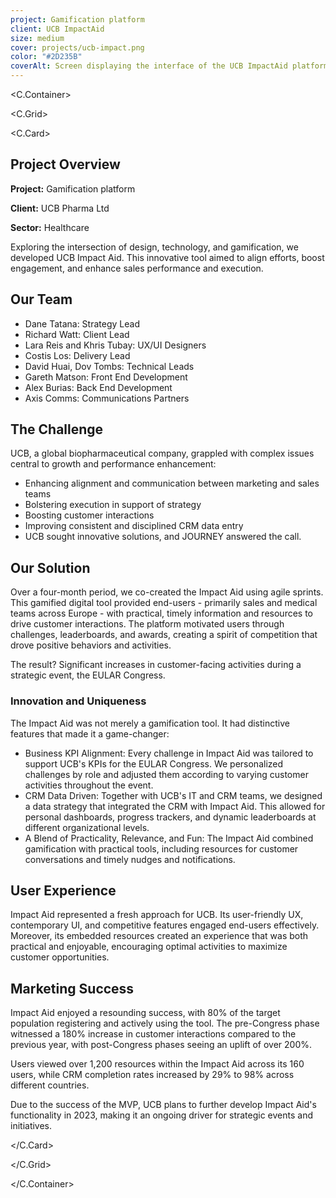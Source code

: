 ```yaml
---
project: Gamification platform
client: UCB ImpactAid
size: medium
cover: projects/ucb-impact.png
color: "#2D235B"
coverAlt: Screen displaying the interface of the UCB ImpactAid platform
---
```



<C.Container>

<C.Grid>

<C.Card>

## Project Overview

**Project:** Gamification platform

**Client:** UCB Pharma Ltd

**Sector:** Healthcare

Exploring the intersection of design, technology, and gamification, we developed UCB Impact Aid. This innovative tool aimed to align efforts, boost engagement, and enhance sales performance and execution.

## Our Team

- Dane Tatana: Strategy Lead
- Richard Watt: Client Lead
- Lara Reis and Khris Tubay: UX/UI Designers
- Costis Los: Delivery Lead
- David Huai, Dov Tombs: Technical Leads
- Gareth Matson: Front End Development
- Alex Burias: Back End Development
- Axis Comms: Communications Partners

## The Challenge

UCB, a global biopharmaceutical company, grappled with complex issues central to growth and performance enhancement:

- Enhancing alignment and communication between marketing and sales teams
- Bolstering execution in support of strategy
- Boosting customer interactions
- Improving consistent and disciplined CRM data entry
- UCB sought innovative solutions, and JOURNEY answered the call.

## Our Solution

Over a four-month period, we co-created the Impact Aid using agile sprints. This gamified digital tool provided end-users - primarily sales and medical teams across Europe - with practical, timely information and resources to drive customer interactions. The platform motivated users through challenges, leaderboards, and awards, creating a spirit of competition that drove positive behaviors and activities.

The result? Significant increases in customer-facing activities during a strategic event, the EULAR Congress.

### Innovation and Uniqueness

The Impact Aid was not merely a gamification tool. It had distinctive features that made it a game-changer:

- Business KPI Alignment: Every challenge in Impact Aid was tailored to support UCB's KPIs for the EULAR Congress. We personalized challenges by role and adjusted them according to varying customer activities throughout the event.
- CRM Data Driven: Together with UCB's IT and CRM teams, we designed a data strategy that integrated the CRM with Impact Aid. This allowed for personal dashboards, progress trackers, and dynamic leaderboards at different organizational levels.
- A Blend of Practicality, Relevance, and Fun: The Impact Aid combined gamification with practical tools, including resources for customer conversations and timely nudges and notifications.

## User Experience

Impact Aid represented a fresh approach for UCB. Its user-friendly UX, contemporary UI, and competitive features engaged end-users effectively. Moreover, its embedded resources created an experience that was both practical and enjoyable, encouraging optimal activities to maximize customer opportunities.

## Marketing Success

Impact Aid enjoyed a resounding success, with 80% of the target population registering and actively using the tool. The pre-Congress phase witnessed a 180% increase in customer interactions compared to the previous year, with post-Congress phases seeing an uplift of over 200%.

Users viewed over 1,200 resources within the Impact Aid across its 160 users, while CRM completion rates increased by 29% to 98% across different countries.

Due to the success of the MVP, UCB plans to further develop Impact Aid's functionality in 2023, making it an ongoing driver for strategic events and initiatives.

</C.Card>

</C.Grid>

</C.Container>

